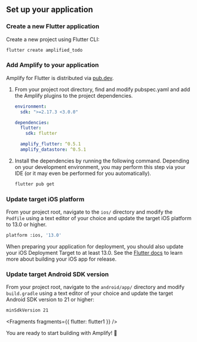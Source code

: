 ## Set up your application

### Create a new Flutter application

Create a new project using Flutter CLI:

```bash
flutter create amplified_todo
```

### Add Amplify to your application

Amplify for Flutter is distributed via [pub.dev](pub.dev).

1. From your project root directory, find and modify pubspec.yaml and add the Amplify plugins to the project dependencies.

    ```yaml
    environment:
      sdk: ">=2.17.3 <3.0.0"

    dependencies:
      flutter:
        sdk: flutter

      amplify_flutter: ^0.5.1
      amplify_datastore: ^0.5.1
    ```

2. Install the dependencies by running the following command. Depending on your development environment, you may perform this step via your IDE (or it may even be performed for you automatically).

    ```bash
    flutter pub get
    ```

### Update target iOS platform

From your project root, navigate to the `ios/` directory and modify the `Podfile` using a text editor of your choice and update the target iOS platform to 13.0 or higher.

```bash
platform :ios, '13.0'
```

<Callout>

When preparing your application for deployment, you should also update your iOS Deployment Target to at least 13.0. See the [Flutter docs](https://docs.flutter.dev/deployment/ios) to learn more about building your iOS app for release.

</Callout>

### Update target Android SDK version

From your project root, navigate to the `android/app/` directory and modify `build.gradle` using a text editor of your choice and update the target Android SDK version to 21 or higher:

```bash
minSdkVersion 21
```


<Fragments fragments={{ flutter: flutter1 }} />

You are ready to start building with Amplify! 🎉
